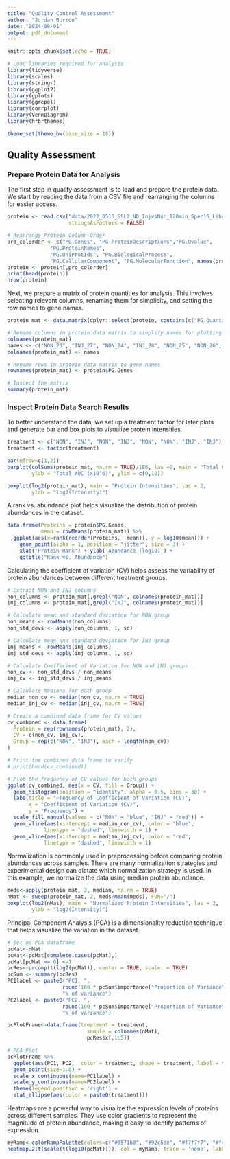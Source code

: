 ```yaml
---
title: "Quality Control Assessment"
author: "Jordan Burton"
date: "2024-08-01"
output: pdf_document
---
```


```r
knitr::opts_chunk$set(echo = TRUE)
```

```r
# Load libraries required for analysis
library(tidyverse)
library(scales)
library(stringr)
library(ggplot2)
library(gplots)
library(ggrepel)
library(corrplot)
library(VennDiagram)
library(hrbrthemes)

theme_set(theme_bw(base_size = 18))
```

## Quality Assessment
### Prepare Protein Data for Analysis
The first step in quality assessment is to load and prepare the protein data. We start by reading the data from a CSV file and rearranging the columns for easier access.

```r
protein <- read.csv("data/2022_0513_SSL2_ND_InjvsNon_120min_Spec16_Library_v01_Report_Protein_Quant_Pivot.csv",
                    stringsAsFactors = FALSE)

# Rearrange Protein Column Order
pro_colorder <- c("PG.Genes", "PG.ProteinDescriptions","PG.Qvalue",
              "PG.ProteinNames",
              "PG.UniProtIds", "PG.BiologicalProcess",
              "PG.CellularComponent", "PG.MolecularFunction", names(protein[,9:ncol(protein)]))
protein <- protein[,pro_colorder]
print(head(protein))
nrow(protein)
```

Next, we prepare a matrix of protein quantities for analysis. This involves selecting relevant columns, renaming them for simplicity, and setting the row names to gene names.
```r
protein_mat <- data.matrix(dplyr::select(protein, contains(c("PG.Quantity"))))

# Rename columns in protein data matrix to simplify names for plotting
colnames(protein_mat)
names <- c("NON_23", "INJ_27", "NON_24", "INJ_28", "NON_25", "NON_26", "INJ_30", "INJ_29")
colnames(protein_mat) <- names

# Rename rows in protein data matrix to gene names
rownames(protein_mat) <- protein$PG.Genes

# Inspect the matrix
summary(protein_mat)
```

### Inspect Protein Data Search Results
To better understand the data, we set up a treatment factor for later plots and generate bar and box plots to visualize protein intensities.
```r
treatment <- c("NON", "INJ", "NON", "INJ", "NON", "NON", "INJ", "INJ")
treatment <- factor(treatment)
```

```r
par(mfrow=c(1,2))
barplot(colSums(protein_mat, na.rm = TRUE)/1E6, las =2, main = "Total Protein Intensities",
        ylab = "Total AUC (x10^6)", ylim = c(0,10))

boxplot(log2(protein_mat), main = "Protein Intensities", las = 2,
        ylab = "log2(Intensity)")
```

A rank vs. abundance plot helps visualize the distribution of protein abundances in the dataset.

```r
data.frame(Proteins = protein$PG.Genes,
           mean = rowMeans(protein_mat)) %>%
  ggplot(aes(x=rank(reorder(Proteins, -mean)), y = log10(mean))) +
    geom_point(alpha = 1, position = "jitter", size = 3) +
    xlab('Protein Rank') + ylab('Abundance (log10)') +
    ggtitle("Rank vs. Abundance")
```

Calculating the coefficient of variation (CV) helps assess the variability of protein abundances between different treatment groups.

```r
# Extract NON and INJ columns
non_columns <- protein_mat[,grepl("NON", colnames(protein_mat))]
inj_columns <- protein_mat[,grepl("INJ", colnames(protein_mat))]

# Calculate mean and standard deviation for NON group
non_means <- rowMeans(non_columns)
non_std_devs <- apply(non_columns, 1, sd)

# Calculate mean and standard deviation for INJ group
inj_means <- rowMeans(inj_columns)
inj_std_devs <- apply(inj_columns, 1, sd)

# Calculate Coefficient of Variation for NON and INJ groups
non_cv <- non_std_devs / non_means
inj_cv <- inj_std_devs / inj_means

# Calculate medians for each group
median_non_cv <- median(non_cv, na.rm = TRUE)
median_inj_cv <- median(inj_cv, na.rm = TRUE)

# Create a combined data frame for CV values
cv_combined <- data.frame(
  Protein = rep(rownames(protein_mat), 2),
  CV = c(non_cv, inj_cv),
  Group = rep(c("NON", "INJ"), each = length(non_cv))
)

# Print the combined data frame to verify
# print(head(cv_combined))

# Plot the frequency of CV values for both groups
ggplot(cv_combined, aes(x = CV, fill = Group)) +
  geom_histogram(position = "identity", alpha = 0.5, bins = 30) +
  labs(title = "Frequency of Coefficient of Variation (CV)",
       x = "Coefficient of Variation (CV)",
       y = "Frequency") +
  scale_fill_manual(values = c("NON" = "blue", "INJ" = "red")) +
  geom_vline(aes(xintercept = median_non_cv), color = "blue",
            linetype = "dashed", linewidth = 1) +
  geom_vline(aes(xintercept = median_inj_cv), color = "red",
            linetype = "dashed", linewidth = 1)
```

Normalization is commonly used in preprocessing before comparing protein abundances across samples. There are many normalization strategies and experimental design can dictate which normalization strategy is used. In this example, we normalize the data using median protein abundance.

```r
meds<-apply(protein_mat, 2, median, na.rm = TRUE)
nMat <- sweep(protein_mat, 2, meds/mean(meds), FUN='/')
boxplot(log2(nMat), main = "Normalized Protein Intensities", las = 2,
        ylab = "log2(Intensity)")
```

Principal Component Analysis (PCA) is a dimensionality reduction technique that helps visualize the variation in the dataset.

```r
# Set up PCA dataframe
pcMat<-nMat
pcMat<-pcMat[complete.cases(pcMat),]
pcMat[pcMat == 0] <-1
pcRes<-prcomp(t(log2(pcMat)), center = TRUE, scale. = TRUE)
pcSum <- summary(pcRes)
PC1label <- paste0("PC1, ",
                  round(100 * pcSum$importance["Proportion of Variance", "PC1"],1),
                  "% of variance")
PC2label <- paste0("PC2, ",
                  round(100 * pcSum$importance["Proportion of Variance", "PC2"],1),
                  "% of variance")

pcPlotFrame<-data.frame(treatment = treatment,
                          sample = colnames(nMat),
                          pcRes$x[,1:5])

# PCA Plot
pcPlotFrame %>%
  ggplot(aes(PC1, PC2,  color = treatment, shape = treatment, label = treatment))+ #label = sample
  geom_point(size=1.8) +
  scale_x_continuous(name=PC1label) +
  scale_y_continuous(name=PC2label) +
  theme(legend.position = 'right') +
  stat_ellipse(aes(color = paste0(treatment)))
```

Heatmaps are a powerful way to visualize the expression levels of proteins across different samples. They use color gradients to represent the magnitude of protein abundance, making it easy to identify patterns of expression.

```r
myRamp<-colorRampPalette(colors=c("#0571b0", "#92c5de", "#f7f7f7", "#f4a582", "#ca0020"))
heatmap.2(t(scale(t(log10(pcMat)))), col = myRamp, trace = 'none', labRow = FALSE)
```